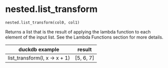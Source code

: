 # nested.list_transform { #duckops.nested.list_transform }

`nested.list_transform(col0, col1)`

Returns a list that is the result of applying the lambda function to each element of the input list. See the Lambda Functions section for more details.

| duckdb example | result |
| -------------- | ------ |
| list_transform(l, x -> x + 1) | [5, 6, 7] |
